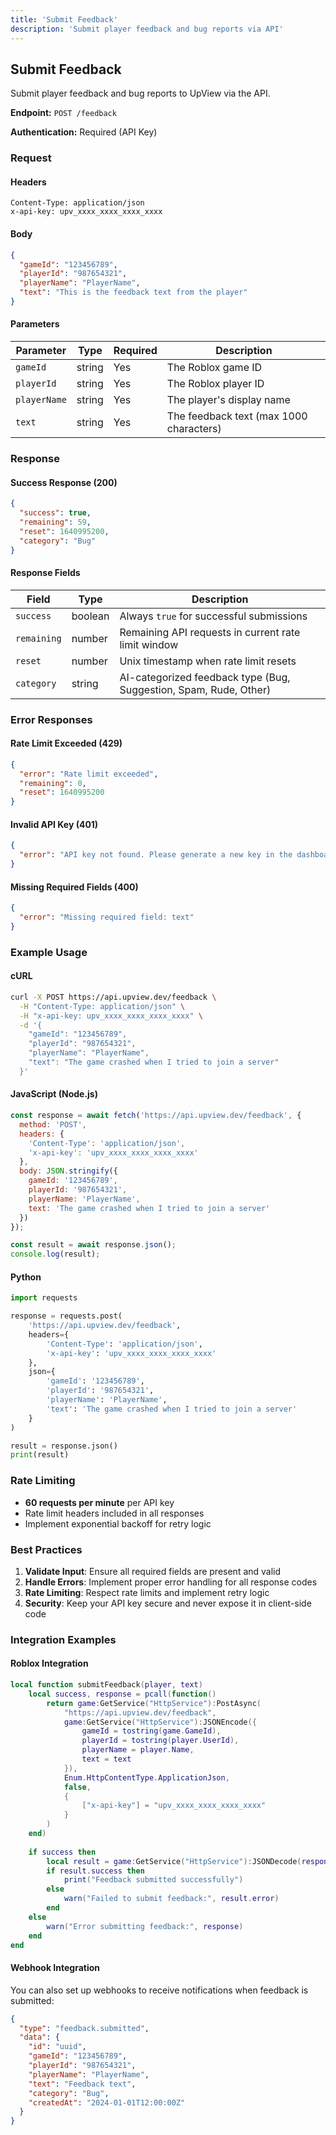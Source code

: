 ```yaml
---
title: 'Submit Feedback'
description: 'Submit player feedback and bug reports via API'
---
```


## Submit Feedback

Submit player feedback and bug reports to UpView via the API.

**Endpoint:** `POST /feedback`

**Authentication:** Required (API Key)

### Request

#### Headers

```http
Content-Type: application/json
x-api-key: upv_xxxx_xxxx_xxxx_xxxx
```

#### Body

```json
{
  "gameId": "123456789",
  "playerId": "987654321",
  "playerName": "PlayerName",
  "text": "This is the feedback text from the player"
}
```

#### Parameters

| Parameter | Type | Required | Description |
|-----------|------|----------|-------------|
| `gameId` | string | Yes | The Roblox game ID |
| `playerId` | string | Yes | The Roblox player ID |
| `playerName` | string | Yes | The player's display name |
| `text` | string | Yes | The feedback text (max 1000 characters) |

### Response

#### Success Response (200)

```json
{
  "success": true,
  "remaining": 59,
  "reset": 1640995200,
  "category": "Bug"
}
```

#### Response Fields

| Field | Type | Description |
|-------|------|-------------|
| `success` | boolean | Always `true` for successful submissions |
| `remaining` | number | Remaining API requests in current rate limit window |
| `reset` | number | Unix timestamp when rate limit resets |
| `category` | string | AI-categorized feedback type (Bug, Suggestion, Spam, Rude, Other) |

### Error Responses

#### Rate Limit Exceeded (429)

```json
{
  "error": "Rate limit exceeded",
  "remaining": 0,
  "reset": 1640995200
}
```

#### Invalid API Key (401)

```json
{
  "error": "API key not found. Please generate a new key in the dashboard."
}
```

#### Missing Required Fields (400)

```json
{
  "error": "Missing required field: text"
}
```

### Example Usage

#### cURL

```bash
curl -X POST https://api.upview.dev/feedback \
  -H "Content-Type: application/json" \
  -H "x-api-key: upv_xxxx_xxxx_xxxx_xxxx" \
  -d '{
    "gameId": "123456789",
    "playerId": "987654321",
    "playerName": "PlayerName",
    "text": "The game crashed when I tried to join a server"
  }'
```

#### JavaScript (Node.js)

```javascript
const response = await fetch('https://api.upview.dev/feedback', {
  method: 'POST',
  headers: {
    'Content-Type': 'application/json',
    'x-api-key': 'upv_xxxx_xxxx_xxxx_xxxx'
  },
  body: JSON.stringify({
    gameId: '123456789',
    playerId: '987654321',
    playerName: 'PlayerName',
    text: 'The game crashed when I tried to join a server'
  })
});

const result = await response.json();
console.log(result);
```

#### Python

```python
import requests

response = requests.post(
    'https://api.upview.dev/feedback',
    headers={
        'Content-Type': 'application/json',
        'x-api-key': 'upv_xxxx_xxxx_xxxx_xxxx'
    },
    json={
        'gameId': '123456789',
        'playerId': '987654321',
        'playerName': 'PlayerName',
        'text': 'The game crashed when I tried to join a server'
    }
)

result = response.json()
print(result)
```

### Rate Limiting

- **60 requests per minute** per API key
- Rate limit headers included in all responses
- Implement exponential backoff for retry logic

### Best Practices

1. **Validate Input**: Ensure all required fields are present and valid
2. **Handle Errors**: Implement proper error handling for all response codes
3. **Rate Limiting**: Respect rate limits and implement retry logic
4. **Security**: Keep your API key secure and never expose it in client-side code

### Integration Examples

#### Roblox Integration

```lua
local function submitFeedback(player, text)
    local success, response = pcall(function()
        return game:GetService("HttpService"):PostAsync(
            "https://api.upview.dev/feedback",
            game:GetService("HttpService"):JSONEncode({
                gameId = tostring(game.GameId),
                playerId = tostring(player.UserId),
                playerName = player.Name,
                text = text
            }),
            Enum.HttpContentType.ApplicationJson,
            false,
            {
                ["x-api-key"] = "upv_xxxx_xxxx_xxxx_xxxx"
            }
        )
    end)
    
    if success then
        local result = game:GetService("HttpService"):JSONDecode(response)
        if result.success then
            print("Feedback submitted successfully")
        else
            warn("Failed to submit feedback:", result.error)
        end
    else
        warn("Error submitting feedback:", response)
    end
end
```

#### Webhook Integration

You can also set up webhooks to receive notifications when feedback is submitted:

```json
{
  "type": "feedback.submitted",
  "data": {
    "id": "uuid",
    "gameId": "123456789",
    "playerId": "987654321",
    "playerName": "PlayerName",
    "text": "Feedback text",
    "category": "Bug",
    "createdAt": "2024-01-01T12:00:00Z"
  }
}
``` 